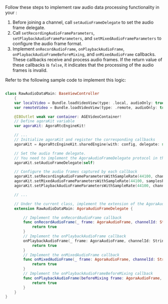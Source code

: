 <PlatformWrapper platform="ios">

Follow these steps to implement raw audio data processing functionality in your <Vpl k="CLIENT" />:

1. Before joining a channel, call `setAudioFrameDelegate` to set the audio frame delegate.
1. Call `setRecordingAudioFrameParameters`, `setPlaybackAudioFrameParameters`, and `setMixedAudioFrameParameters` to configure the audio frame format.
1. Implement `onRecordAudioFrame`, `onPlaybackAudioFrame`, `onPlaybackAudioFrameBeforeMixing`, and `onMixedAudioFrame` callbacks. These callbacks receive and process audio frames. If the return value of these callbacks is `false`, it indicates that the processing of the audio frames is invalid.

Refer to the following sample code to implement this logic:

```swift

class RawAudioDataMain: BaseViewController 
    {
    var localVideo = Bundle.loadVideoView(type: .local, audioOnly: true)
    var remoteVideo = Bundle.loadVideoView(type: .remote, audioOnly: true)

    @IBOutlet weak var container: AGEVideoContainer!
    // Define agoraKit variable
    var agoraKit: AgoraRtcEngineKit!

    // ...
    // Initialize agoraKit and register the corresponding callbacks
    agoraKit = AgoraRtcEngineKit.sharedEngine(with: config, delegate: self)

    // Set the audio frame delegate. 
    // You need to implement the AgoraAudioFrameDelegate protocol in this method    
    agoraKit.setAudioFrameDelegate(self)

    // Configure the audio frames captured by each callback
    agoraKit.setRecordingAudioFrameParametersWithSampleRate(44100, channel: 1, mode: .readWrite, samplesPerCall: 4410)
    agoraKit.setMixedAudioFrameParametersWithSampleRate(44100, samplesPerCall: 4410)
    agoraKit.setPlaybackAudioFrameParametersWithSampleRate(44100, channel: 1, mode: .readWrite, samplesPerCall: 4410)

    // ...

    // Under the current class, implement the extension of the AgoraAudioFrameDelegat protocol
    extension RawAudioDataMain: AgoraAudioFrameDelegate {

        // Implement the onRecordAudioFrame callback
        func onRecordAudioFrame(_ frame: AgoraAudioFrame, channelId: String) -> Bool {
            return true
        }
        // Implement the onPlaybackAudioFrame callback
        onPlaybackAudioFrame(_ frame: AgoraAudioFrame, channelId: String) -> Bool {
            return true
        }
        // Implement the onMixedAudioFrame callback
        func onMixedAudioFrame(_ frame: AgoraAudioFrame, channelId: String) -> Bool {
            return true
        }
        // Implement the onPlaybackAudioFrameBeforeMixing callback
        func onPlaybackAudioFrame(beforeMixing frame: AgoraAudioFrame, channelId: String, uid: UInt) -> Bool {
            return true
        }
    }
}
```


</PlatformWrapper>